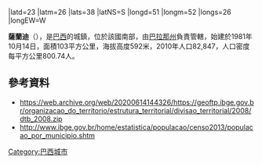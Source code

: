 |latd=23 |latm=26 |lats=38 |latNS=S
|longd=51 |longm=52 |longs=26 |longEW=W

'''薩蘭迪'''（{{lang-pt|Sarandi}}），是[[巴西|巴西]]的城鎮，位於該國南部，由[[巴拉那州|巴拉那州]]負責管轄，始建於1981年10月14日，面積103平方公里，海拔高度592米，2010年人口82,847，人口密度每平方公里800.74人。

==參考資料==
* https://web.archive.org/web/20200614144326/https://geoftp.ibge.gov.br/organizacao_do_territorio/estrutura_territorial/divisao_territorial/2008/dtb_2008.zip
* http://www.ibge.gov.br/home/estatistica/populacao/censo2013/populacao_por_municipio.shtm{{dead link|date=十月 2017 |bot=InternetArchiveBot }}

{{Brazil-geo-stub}}
[[Category:巴西城市|Category:巴西城市]]